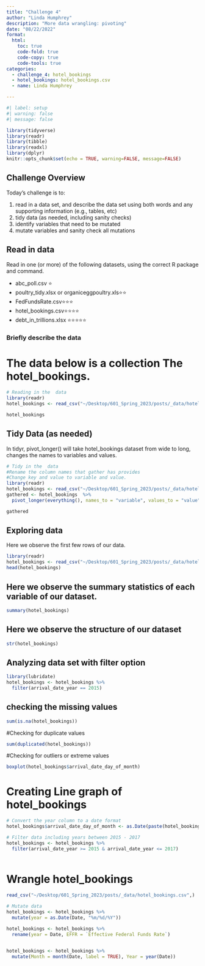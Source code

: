 ```yaml
---
title: "Challenge 4"
author: "Linda Humphrey"
description: "More data wrangling: pivoting"
date: "08/22/2022"
format:
  html:
    toc: true
    code-fold: true
    code-copy: true
    code-tools: true
categories:
  - challenge_4: hotel_bookings
  - hotel_bookings: hotel_bookings.csv
  - name: Linda Humphrey

---
```


```r
#| label: setup
#| warning: false
#| message: false

library(tidyverse)
library(readr)
library(tibble)
library(readxl)
library(dplyr)
knitr::opts_chunk$set(echo = TRUE, warning=FALSE, message=FALSE)
```

## Challenge Overview

Today's challenge is to:

1)  read in a data set, and describe the data set using both words and any supporting information (e.g., tables, etc)
2)  tidy data (as needed, including sanity checks)
3)  identify variables that need to be mutated
4)  mutate variables and sanity check all mutations

## Read in data

Read in one (or more) of the following datasets, using the correct R package and command.

-   abc_poll.csv ⭐
-   poultry_tidy.xlsx or organiceggpoultry.xls⭐⭐
-   FedFundsRate.csv⭐⭐⭐
-   hotel_bookings.csv⭐⭐⭐⭐
-   debt_in_trillions.xlsx ⭐⭐⭐⭐⭐

### Briefly describe the data

# The data below is a collection The hotel_bookings. 

```r
# Reading in the  data
library(readr)
hotel_bookings <- read_csv("~/Desktop/601_Spring_2023/posts/_data/hotel_bookings.csv")

hotel_bookings

```



## Tidy Data (as needed)

In tidyr, pivot_longer() will take hotel_bookings dataset from wide to long, changes the names to variables and values.
```r
# Tidy in the  data
#Rename the column names that gather has provides
#Change key and value to variable and value.
library(readr)
hotel_bookings <- read_csv("~/Desktop/601_Spring_2023/posts/_data/hotel_bookings.csv")
gathered <- hotel_bookings  %>% 
  pivot_longer(everything(), names_to = "variable", values_to = "value", values_drop_na = TRUE)

gathered
```

## Exploring data
Here we observe the first few rows of our data.
```r
library(readr)
hotel_bookings <- read_csv("~/Desktop/601_Spring_2023/posts/_data/hotel_bookings.csv")
head(hotel_bookings)

```
## Here we observe the summary statistics of each variable of our dataset.
```r
summary(hotel_bookings)
```
## Here we observe the structure of our dataset
```R
str(hotel_bookings)
```
## Analyzing data set with filter option
```R
library(lubridate)
hotel_bookings <- hotel_bookings %>%
  filter(arrival_date_year == 2015)
```
## checking the missing values
```R
sum(is.na(hotel_bookings))
```

#Checking for duplicate values
```R
sum(duplicated(hotel_bookings))
```
#Checking for outliers or extreme values
```R
boxplot(hotel_bookings$arrival_date_day_of_month)
```
# Creating Line graph of hotel_bookings 

```R
# Convert the year column to a date format
hotel_bookings$arrival_date_day_of_month <- as.Date(paste(hotel_bookings$arrival_date_year, "-01-01", sep = ""), format = "%Y-%m-%d")

# Filter data including years between 2015 - 2017
hotel_bookings <- hotel_bookings %>% 
  filter(arrival_date_year >= 2015 & arrival_date_year <= 2017)
            
```

# Wrangle hotel_bookings
```R
read_csv("~/Desktop/601_Spring_2023/posts/_data/hotel_bookings.csv",)

# Mutate data
hotel_bookings <- hotel_bookings %>%
  mutate(year = as.Date(Date, "%m/%d/%Y"))

hotel_bookings <- hotel_bookings %>%
  rename(year = Date, EFFR = `Effective Federal Funds Rate`)


hotel_bookings <- hotel_bookings %>%
  mutate(Month = month(Date, label = TRUE), Year = year(Date))


```